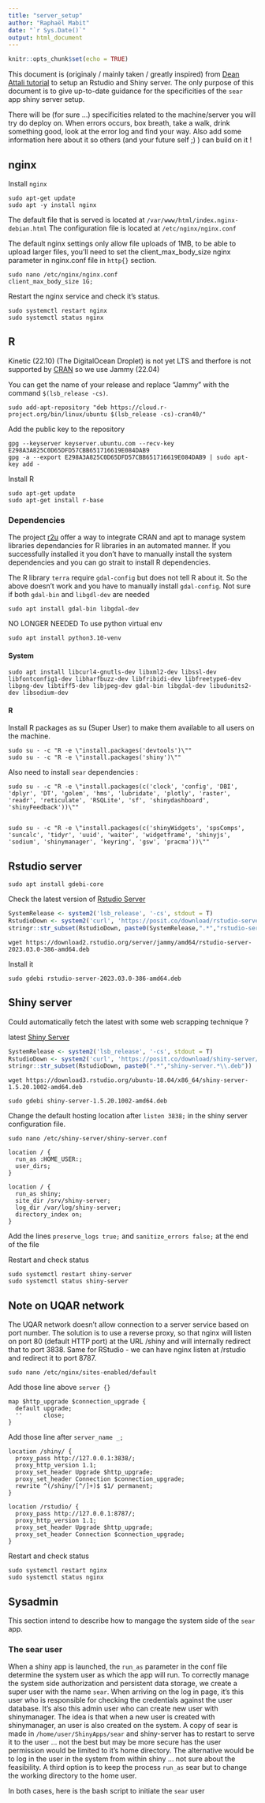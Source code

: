 ```yaml
---
title: "server_setup"
author: "Raphaël Mabit"
date: "`r Sys.Date()`"
output: html_document
---
```


```r
knitr::opts_chunk$set(echo = TRUE)
```

This document is (originaly / mainly taken / greatly inspired) from [Dean Attali tutorial](https://deanattali.com/2015/05/09/setup-rstudio-shiny-server-digital-ocean/) to setup an Rstudio and Shiny server. The only purpose of this document is to give up-to-date guidance for the specificities of the `sear` app shiny server setup.

There will be (for sure ...) specificities related to the machine/server you will try do deploy on.
When errors occurs, box breath, take a walk, drink something good, look at the error log and find your way.
Also add some information here about it so others (and your future self ;) ) can build on it !

## nginx

Install `nginx`

```
sudo apt-get update
sudo apt -y install nginx
```

The default file that is served is located at `/var/www/html/index.nginx-debian.html`
The configuration file is located at `/etc/nginx/nginx.conf`

The default nginx settings only allow file uploads of 1MB, to be able to upload larger files, you’ll need to set the client_max_body_size nginx parameter in nginx.conf file in `http{}` section.

```
sudo nano /etc/nginx/nginx.conf
client_max_body_size 1G;
```

Restart the nginx service and check it's status.

```
sudo systemctl restart nginx
sudo systemctl status nginx
```

## R

Kinetic (22.10) (The DigitalOcean Droplet) is not yet LTS and therfore is not supported by [CRAN](https://cran.r-project.org/bin/linux/ubuntu/) so we use Jammy (22.04)

You can get the name of your release and replace "Jammy" with the command `$(lsb_release -cs)`.

```
sudo add-apt-repository "deb https://cloud.r-project.org/bin/linux/ubuntu $(lsb_release -cs)-cran40/"
```

Add the public key to the repository

```
gpg --keyserver keyserver.ubuntu.com --recv-key E298A3A825C0D65DFD57CBB651716619E084DAB9
gpg -a --export E298A3A825C0D65DFD57CBB651716619E084DAB9 | sudo apt-key add -
```

Install R

```
sudo apt-get update
sudo apt-get install r-base
```

### Dependencies

The project [r2u](https://github.com/eddelbuettel/r2u) offer a way to integrate CRAN and apt to manage system libraries dependancies for R libraries in an automated manner. If you successfully installed it you don't have to manually install the system dependencies and you can go strait to install R dependencies.


The R library `terra` require `gdal-config` but does not tell R about it. So the above doesn't work and you have to manually install `gdal-config`.
Not sure if both `gdal-bin` and `libgdl-dev` are needed

```
sudo apt install gdal-bin libgdal-dev
```

NO LONGER NEEDED
To use python virtual env

```
sudo apt install python3.10-venv
```

#### System

```
sudo apt install libcurl4-gnutls-dev libxml2-dev libssl-dev libfontconfig1-dev libharfbuzz-dev libfribidi-dev libfreetype6-dev libpng-dev libtiff5-dev libjpeg-dev gdal-bin libgdal-dev libudunits2-dev libsodium-dev
```

#### R

Install R packages as su (Super User) to make them available to all users on the machine.

```
sudo su - -c "R -e \"install.packages('devtools')\""
sudo su - -c "R -e \"install.packages('shiny')\""
```

Also need to install `sear` dependencies :

```
sudo su - -c "R -e \"install.packages(c('clock', 'config', 'DBI', 'dplyr', 'DT', 'golem', 'hms', 'lubridate', 'plotly', 'raster', 'readr', 'reticulate', 'RSQLite', 'sf', 'shinydashboard', 'shinyFeedback'))\""


sudo su - -c "R -e \"install.packages(c('shinyWidgets', 'spsComps', 'suncalc', 'tidyr', 'uuid', 'waiter', 'widgetframe', 'shinyjs', 'sodium', 'shinymanager', 'keyring', 'gsw', 'pracma'))\""

```


## Rstudio server

```
sudo apt install gdebi-core
```

Check the latest version of [Rstudio Server](https://posit.co/download/rstudio-server/)

```r
SystemRelease <- system2('lsb_release', '-cs', stdout = T)
RstudioDown <- system2('curl', 'https://posit.co/download/rstudio-server/', stdout = T)
stringr::str_subset(RstudioDown, paste0(SystemRelease,".*","rstudio-server.*\\.deb"))
```

```
wget https://download2.rstudio.org/server/jammy/amd64/rstudio-server-2023.03.0-386-amd64.deb
```

Install it

```
sudo gdebi rstudio-server-2023.03.0-386-amd64.deb
```

## Shiny server

Could automatically fetch the latest with some web scrapping technique ?

latest [Shiny Server](https://posit.co/download/shiny-server/)

```r
SystemRelease <- system2('lsb_release', '-cs', stdout = T)
RstudioDown <- system2('curl', 'https://posit.co/download/shiny-server/', stdout = T)
stringr::str_subset(RstudioDown, paste0(".*","shiny-server.*\\.deb"))
```


```
wget https://download3.rstudio.org/ubuntu-18.04/x86_64/shiny-server-1.5.20.1002-amd64.deb
```

```
sudo gdebi shiny-server-1.5.20.1002-amd64.deb
```

Change the default hosting location after `listen 3838;` in the shiny server configuration file.

```
sudo nano /etc/shiny-server/shiny-server.conf
```

```
location / {
  run_as :HOME_USER:;
  user_dirs;
}

location / {
  run_as shiny;
  site_dir /srv/shiny-server;
  log_dir /var/log/shiny-server;
  directory_index on;
}
```

Add the lines `preserve_logs true;` and `sanitize_errors false;` at the end of the file

Restart and check status

```
sudo systemctl restart shiny-server
sudo systemctl status shiny-server
```

## Note on UQAR network

The UQAR network doesn't allow connection to a server service based on port number. The solution is to use a reverse proxy, so that nginx will listen on port 80 (default HTTP port) at the URL /shiny and will internally redirect that to port 3838. Same for RStudio - we can have nginx listen at /rstudio and redirect it to port 8787.

```
sudo nano /etc/nginx/sites-enabled/default
```

Add those line above `server {}`

```
map $http_upgrade $connection_upgrade {
  default upgrade;
  ''      close;
}
```

Add those line after `server_name _;`

```
location /shiny/ {
  proxy_pass http://127.0.0.1:3838/;
  proxy_http_version 1.1;
  proxy_set_header Upgrade $http_upgrade;
  proxy_set_header Connection $connection_upgrade;
  rewrite ^(/shiny/[^/]+)$ $1/ permanent;
}

location /rstudio/ {
  proxy_pass http://127.0.0.1:8787/;
  proxy_http_version 1.1;
  proxy_set_header Upgrade $http_upgrade;
  proxy_set_header Connection $connection_upgrade;
}
```

Restart and check status

```
sudo systemctl restart nginx
sudo systemctl status nginx
```

## Sysadmin

This section intend to describe how to mangage the system side of the `sear` app.

### The sear user

When a shiny app is launched, the `run_as` parameter in the conf file determine the system user as which the app will run.
To correctly manage the system side authorization and persistent data storage, we create a super user with the name `sear`.
When arriving on the log in page, it's this user who is responsible for checking the credentials against the user database.
It's also this admin user who can create new user with shinymanager.
The idea is that when a new user is created with shinymanager, an user is also created on the system.
A copy of sear is made in `/home/user/ShinyApps/sear` and shiny-server has to restart to serve it to the user ... not the best but may be more secure has the user permission would be limited to it's home directory.
The alternative would be to log in the user in the system from within shiny ... not sure about the feasibility.
A third option is to keep the process `run_as` sear but to change the working directory to the home user.


In both cases, here is the bash script to initiate the `sear` user

